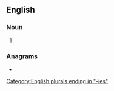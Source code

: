 ==English==

===Noun===
{{head|en|noun plural form}}

# {{plural of|synonymy|lang=en}}

===Anagrams===
* {{anagrams|en|a=eimnnossyy|synonymise}}

[[Category:English plurals ending in "-ies"]]